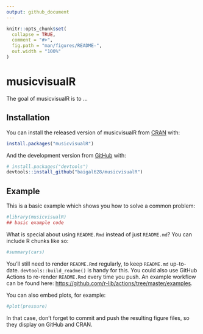 ```yaml
---
output: github_document
---
```


<!-- README.md is generated from README.Rmd. Please edit that file -->

```r
knitr::opts_chunk$set(
  collapse = TRUE,
  comment = "#>",
  fig.path = "man/figures/README-",
  out.width = "100%"
)
```

# musicvisualR

<!-- badges: start -->
<!-- badges: end -->

The goal of musicvisualR is to ...

## Installation

You can install the released version of musicvisualR from [CRAN](https://CRAN.R-project.org) with:

``` r
install.packages("musicvisualR")
```

And the development version from [GitHub](https://github.com/) with:

``` r
# install.packages("devtools")
devtools::install_github("baigal628/musicvisualR")
```
## Example

This is a basic example which shows you how to solve a common problem:

```r
#library(musicvisualR)
## basic example code
```

What is special about using `README.Rmd` instead of just `README.md`? You can include R chunks like so:

```r
#summary(cars)
```

You'll still need to render `README.Rmd` regularly, to keep `README.md` up-to-date. `devtools::build_readme()` is handy for this. You could also use GitHub Actions to re-render `README.Rmd` every time you push. An example workflow can be found here: <https://github.com/r-lib/actions/tree/master/examples>.

You can also embed plots, for example:

```r
#plot(pressure)
```

In that case, don't forget to commit and push the resulting figure files, so they display on GitHub and CRAN.
